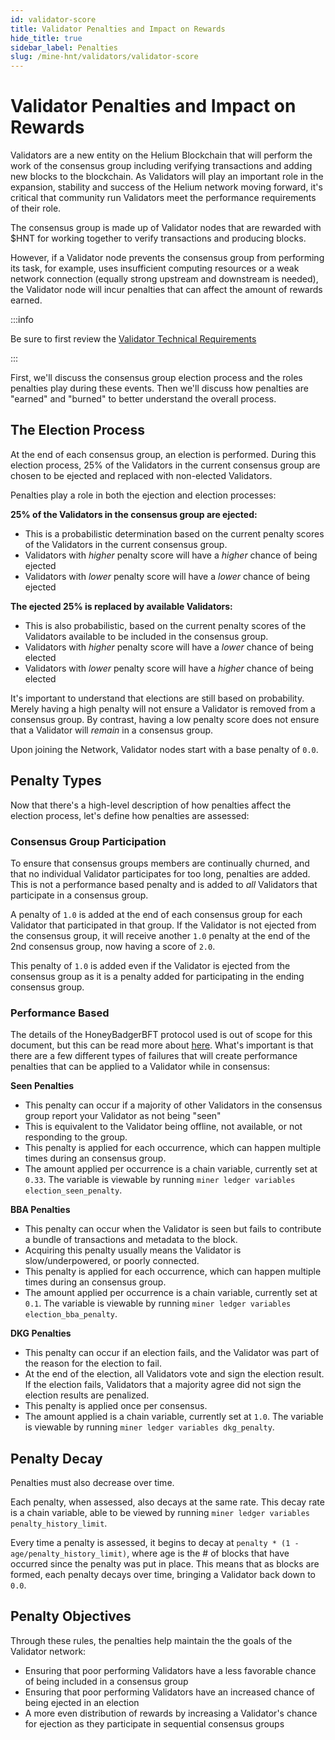 ```yaml
---
id: validator-score
title: Validator Penalties and Impact on Rewards
hide_title: true
sidebar_label: Penalties
slug: /mine-hnt/validators/validator-score
---
```



# Validator Penalties and Impact on Rewards

Validators are a new entity on the Helium Blockchain that will perform the work of the consensus group including verifying transactions and adding new blocks to the blockchain.  As Validators will play an important role in the expansion, stability and success of the Helium network moving forward, it's critical that community run Validators meet the performance requirements of their role.

The consensus group is made up of Validator nodes that are rewarded with $HNT for working together to verify transactions and producing blocks. 

However, if a Validator node prevents the consensus group from performing its task, for example, uses insufficient computing resources or a weak network connection (equally strong upstream and downstream is needed), the Validator node will incur penalties that can affect the amount of rewards earned.

:::info

Be sure to first review the [Validator Technical Requirements](http://localhost:3000/mine-hnt/validators/requirements)

:::

First, we'll discuss the consensus group election process and the roles penalties play during these events.  Then we'll discuss how penalties are "earned" and "burned" to better understand the overall process.

## The Election Process

At the end of each consensus group, an election is performed.  During this election process, 25% of the Validators in the current consensus group are chosen to be ejected and replaced with non-elected Validators.

Penalties play a role in both the ejection and election processes:

**25% of the Validators in the consensus group are ejected:**
* This is a probabilistic determination based on the current penalty scores of the Validators in the current consensus group.
* Validators with _higher_ penalty score will have a _higher_ chance of being ejected
* Validators with _lower_ penalty score will have a _lower_ chance of being ejected


**The ejected 25% is replaced by available Validators:**  
* This is also probabilistic, based on the current penalty scores of the Validators available to be included in the consensus group.
* Validators with _higher_ penalty score will have a _lower_ chance of being elected
* Validators with _lower_ penalty score will have a _higher_ chance of being elected

It's important to understand that elections are still based on probability. Merely having a high penalty will not ensure a Validator is removed from a consensus group. By contrast, having a low penalty score does not ensure that a Validator will _remain_ in a consensus group. 

Upon joining the Network, Validator nodes start with a base penalty of `0.0`. 

## Penalty Types

Now that there's a high-level description of how penalties affect the election process, let's define how penalties are assessed:

### Consensus Group Participation

To ensure that consensus groups members are continually churned, and that no individual Validator participates for too long, penalties are added. This is not a performance based penalty and is added to _all_ Validators that participate in a consensus group.

A penalty of `1.0` is added at the end of each consensus group for each Validator that participated in that group.  If the Validator is not ejected from the consensus group, it will receive another `1.0` penalty at the end of the 2nd consensus group, now having a score of `2.0`.  

This penalty of `1.0` is added even if the Validator is ejected from the consensus group as it is a penalty added for participating in the ending consensus group.


### Performance Based

The details of the HoneyBadgerBFT protocol used is out of scope for this document, but this can be read more about [here](https://eprint.iacr.org/2016/199.pdf).  What's important is that there are a few different types of failures that will create performance penalties that can be applied to a Validator while in consensus:

**Seen Penalties**
* This penalty can occur if a majority of other Validators in the consensus group report your Validator as not being "seen"
* This is equivalent to the Validator being offline, not available, or not responding to the group.
* This penalty is applied for each occurrence, which can happen multiple times during an consensus group.
* The amount applied per occurrence is a chain variable, currently set at `0.33`. The variable is viewable by running `miner ledger variables election_seen_penalty`.

**BBA Penalties**
* This penalty can occur when the Validator is seen but fails to contribute a bundle of transactions and metadata to the block.  
* Acquiring this penalty usually means the Validator is slow/underpowered, or poorly connected.
* This penalty is applied for each occurrence, which can happen multiple times during an consensus group.
* The amount applied per occurrence is a chain variable, currently set at `0.1`. The variable is viewable by running `miner ledger variables election_bba_penalty`.

**DKG Penalties**
* This penalty can occur if an election fails, and the Validator was part of the reason for the election to fail.
* At the end of the election, all Validators vote and sign the election result.  If the election fails, Validators that a majority agree did not sign the election results are penalized.
* This penalty is applied once per consensus.
* The amount applied is a chain variable, currently set at `1.0`. The variable is viewable by running `miner ledger variables dkg_penalty`.


## Penalty Decay

Penalties must also decrease over time.  

Each penalty, when assessed, also decays at the same rate.  This decay rate is a chain variable, able to be viewed by running `miner ledger variables penalty_history_limit`.  

Every time a penalty is assessed, it begins to decay at `penalty * (1 - age/penalty_history_limit)`, where age is the # of blocks that have occurred since the penalty was put in place.  This means that as blocks are formed, each penalty decays over time, bringing a Validator back down to `0.0`.

## Penalty Objectives

Through these rules, the penalties help maintain the the goals of the Validator network:
* Ensuring that poor performing Validators have a less favorable chance of being included in a consensus group
* Ensuring that poor performing Validators have an increased chance of being ejected in an election
* A more even distribution of rewards by increasing a Validator's chance for ejection as they participate in sequential consensus groups
